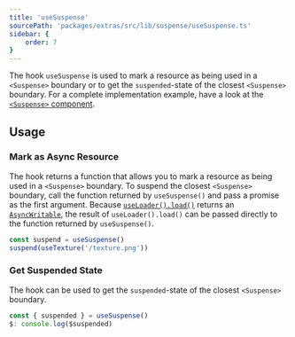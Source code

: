 ```yaml
---
title: 'useSuspense'
sourcePath: 'packages/extras/src/lib/suspense/useSuspense.ts'
sidebar: {
	order: 7
}
---
```


The hook `useSuspense` is used to mark a resource as being used in a
`<Suspense>` boundary or to get the `suspended`-state of the closest
`<Suspense>` boundary. For a complete implementation example, have a look at the
[`<Suspense>` component](/reference/extras/loading/suspense).

## Usage

### Mark as Async Resource

The hook returns a function that allows you to mark a resource as being used in
a `<Suspense>` boundary. To suspend the closest `<Suspense>` boundary, call the
function returned by `useSuspense()` and pass a promise as the first argument.
Because [`useLoader().load()`](/reference/core/hooks/use-loader) returns an
[`AsyncWritable`](/reference/core/helpers/utilities#asyncwritable), the result of
`useLoader().load()` can be passed directly to the function returned by
`useSuspense()`.

```ts
const suspend = useSuspense()
suspend(useTexture('/texture.png'))
```

### Get Suspended State

The hook can be used to get the `suspended`-state of the closest `<Suspense>` boundary.

```ts
const { suspended } = useSuspense()
$: console.log($suspended)
```

